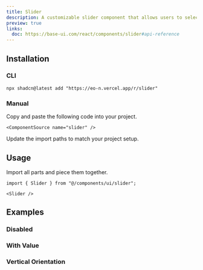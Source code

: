 ```yaml
---
title: Slider
description: A customizable slider component that allows users to select a value or range by dragging a handle along a track.
preview: true
links:
  doc: https://base-ui.com/react/components/slider#api-reference
---
```


<ComponentTabs name="slider-demo" />

## Installation

### CLI

```package-install
npx shadcn@latest add "https://eo-n.vercel.app/r/slider"
```

### Manual

<Steps>

  <Step>
    Copy and paste the following code into your project.

    <ComponentSource name="slider" />

  </Step>
  
  <Step>Update the import paths to match your project setup.</Step>

</Steps>

## Usage

Import all parts and piece them together.

```tsx
import { Slider } from "@/components/ui/slider";
```

```tsx
<Slider />
```

## Examples

### Disabled

<ComponentTabs name="slider-disabled" />

### With Value

<ComponentTabs name="slider-with-value" />

### Vertical Orientation

<ComponentTabs name="slider-vertical" />
